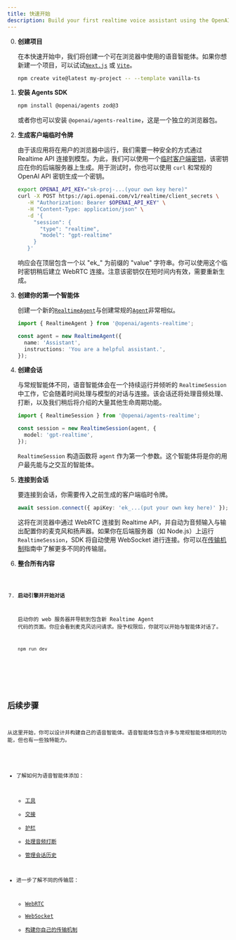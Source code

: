 ```yaml
---
title: 快速开始
description: Build your first realtime voice assistant using the OpenAI Agents SDK in minutes.
---
```



<Steps>

0. **创建项目**

   在本快速开始中，我们将创建一个可在浏览器中使用的语音智能体。如果你想新建一个项目，可以试试[`Next.js`](https://nextjs.org/docs/getting-started/installation) 或 [`Vite`](https://vite.dev/guide/installation.html)。

   ```bash
   npm create vite@latest my-project -- --template vanilla-ts
   ```

1. **安装 Agents SDK**

   ```bash
   npm install @openai/agents zod@3
   ```

   或者你也可以安装 `@openai/agents-realtime`，这是一个独立的浏览器包。

2. **生成客户端临时令牌**

   由于该应用将在用户的浏览器中运行，我们需要一种安全的方式通过 Realtime API 连接到模型。为此，我们可以使用一个[临时客户端密钥](https://platform.openai.com/docs/guides/realtime#creating-an-ephemeral-token)，该密钥应在你的后端服务器上生成。用于测试时，你也可以使用 `curl` 和常规的 OpenAI API 密钥生成一个密钥。

   ```bash
   export OPENAI_API_KEY="sk-proj-...(your own key here)"
   curl -X POST https://api.openai.com/v1/realtime/client_secrets \
      -H "Authorization: Bearer $OPENAI_API_KEY" \
      -H "Content-Type: application/json" \
      -d '{
        "session": {
          "type": "realtime",
          "model": "gpt-realtime"
        }
      }'
   ```

   响应会在顶层包含一个以 "ek\_" 为前缀的 "value" 字符串。你可以使用这个临时密钥稍后建立 WebRTC 连接。注意该密钥仅在短时间内有效，需要重新生成。

3. **创建你的第一个智能体**

   创建一个新的[`RealtimeAgent`](/openai-agents-js/openai/agents-realtime/classes/realtimeagent/)与创建常规的[`Agent`](/openai-agents-js/zh/guides/agents)非常相似。

   ```typescript
   import { RealtimeAgent } from '@openai/agents-realtime';

   const agent = new RealtimeAgent({
     name: 'Assistant',
     instructions: 'You are a helpful assistant.',
   });
   ```

4. **创建会话**

   与常规智能体不同，语音智能体会在一个持续运行并倾听的 `RealtimeSession` 中工作，它会随着时间处理与模型的对话与连接。该会话还将处理音频处理、打断，以及我们稍后将介绍的大量其他生命周期功能。

   ```typescript
   import { RealtimeSession } from '@openai/agents-realtime';

   const session = new RealtimeSession(agent, {
     model: 'gpt-realtime',
   });
   ```

   `RealtimeSession` 构造函数将 `agent` 作为第一个参数。这个智能体将是你的用户最先能与之交互的智能体。

5. **连接到会话**

   要连接到会话，你需要传入之前生成的客户端临时令牌。

   ```typescript
   await session.connect({ apiKey: 'ek_...(put your own key here)' });
   ```

   这将在浏览器中通过 WebRTC 连接到 Realtime API，并自动为音频输入与输出配置你的麦克风和扬声器。如果你在后端服务器（如 Node.js）上运行 `RealtimeSession`，SDK 将自动使用 WebSocket 进行连接。你可以在[传输机制](/openai-agents-js/zh/guides/voice-agents/transport)指南中了解更多不同的传输层。

6. **整合所有内容**

   <Code lang="typescript" code={helloWorldExample} />

7. **启动引擎并开始对话**

   启动你的 web 服务器并导航到包含新 Realtime Agent 代码的页面。你应会看到麦克风访问请求。授予权限后，你就可以开始与智能体对话了。

   ```bash
   npm run dev
   ```

</Steps>

## 后续步骤

从这里开始，你可以设计并构建自己的语音智能体。语音智能体包含许多与常规智能体相同的功能，但也有一些独特能力。

- 了解如何为语音智能体添加：
  - [工具](/openai-agents-js/zh/guides/voice-agents/build#tools)
  - [交接](/openai-agents-js/zh/guides/voice-agents/build#handoffs)
  - [护栏](/openai-agents-js/zh/guides/voice-agents/build#guardrails)
  - [处理音频打断](/openai-agents-js/zh/guides/voice-agents/build#audio-interruptions)
  - [管理会话历史](/openai-agents-js/zh/guides/voice-agents/build#session-history)

- 进一步了解不同的传输层：
  - [WebRTC](/openai-agents-js/zh/guides/voice-agents/transport#connecting-over-webrtc)
  - [WebSocket](/openai-agents-js/zh/guides/voice-agents/transport#connecting-over-websocket)
  - [构建你自己的传输机制](/openai-agents-js/zh/guides/voice-agents/transport#building-your-own-transport-mechanism)
